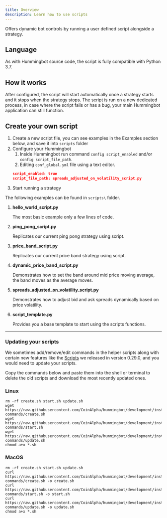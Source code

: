 ```yaml
---
title: Overview
description: Learn how to use scripts
---
```



Offers dynamic bot controls by running a user defined script alongside a strategy.

<Callout
  type="note"
  body="Currently, a custom script can only be used with pure market making strategy."
/>

<Callout
  type="warning"
  body="Currently, Scripts can only be used when running Hummingbot from source or with Docker. Using this feature in the Mac or Windows installers will crash the bot."
/>

## Language

As with Hummingbot source code, the script is fully compatible with Python 3.7.

## How it works

After configured, the script will start automatically once a strategy starts and it stops when the strategy stops.
The script is run on a new dedicated process, in case where the script fails or has a bug, your main Hummingbot
application can still function.

## Create your own script

1. Create a new script file, you can see examples in the Examples section below, and save it into `scripts` folder
2. Configure your Hummingbot
   1. Inside Hummingbot run command `config script_enabled` and/or `config script_file_path`.
   2. Editing `conf_global.yml` file using a text editor.
   ```json
   script_enabled: true
   script_file_path: spreads_adjusted_on_volatility_script.py
   ```
3. Start running a strategy

The following examples can be found in `scripts\` folder.

1. **hello_world_script.py**

   The most basic example only a few lines of code.

2. **ping_pong_script.py**

   Replicates our current ping pong strategy using script.

3. **price_band_script.py**

   Replicates our current price band strategy using script.

4. **dynamic_price_band_script.py**

   Demonstrates how to set the band around mid price moving average, the band moves as the average moves.

5. **spreads_adjusted_on_volatility_script.py**

   Demonstrates how to adjust bid and ask spreads dynamically based on price volatility.

6. **script_template.py**

   Provides you a base template to start using the scripts functions.

---

### Updating your scripts

We sometimes add/remove/edit commands in the helper scripts along with certain new features like the [Scripts](/release-notes/0.29.0) we released in version 0.29.0, and you would need to update your scripts.

Copy the commands below and paste them into the shell or terminal to delete the old scripts and download the most recently updated ones.

### Linux

```Linux
rm -rf create.sh start.sh update.sh
wget https://raw.githubusercontent.com/CoinAlpha/hummingbot/development/installation/docker-commands/create.sh
wget https://raw.githubusercontent.com/CoinAlpha/hummingbot/development/installation/docker-commands/start.sh
wget https://raw.githubusercontent.com/CoinAlpha/hummingbot/development/installation/docker-commands/update.sh
chmod a+x *.sh
```

### MacOS

```MacOS
rm -rf create.sh start.sh update.sh
curl https://raw.githubusercontent.com/CoinAlpha/hummingbot/development/installation/docker-commands/create.sh -o create.sh
curl https://raw.githubusercontent.com/CoinAlpha/hummingbot/development/installation/docker-commands/start.sh -o start.sh
curl https://raw.githubusercontent.com/CoinAlpha/hummingbot/development/installation/docker-commands/update.sh -o update.sh
chmod a+x *.sh
```
